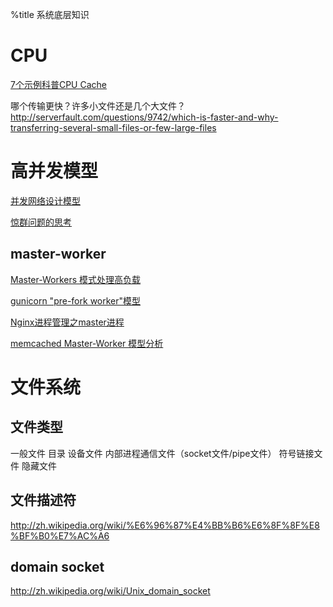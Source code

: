%title 系统底层知识

= CPU =
[[http://coolshell.cn/articles/10249.html#jtss-tsina|7个示例科普CPU Cache]]

哪个传输更快？许多小文件还是几个大文件？
[[http://serverfault.com/questions/9742/which-is-faster-and-why-transferring-several-small-files-or-few-large-files]]

= 高并发模型 =
[[http://www.crazyshell.org/blog/?p=465|并发网络设计模型]]

[[http://www.cppblog.com/isware/archive/2013/09/09/151470.html|惊群问题的思考]]

== master-worker ==
[[http://www.ideawu.net/blog/archives/535.html|Master-Workers 模式处理高负载]]

[[https://gunicorn.readthedocs.org/en/latest/design.html|gunicorn "pre-fork worker"模型]]

[[http://www.alidata.org/archives/1174|Nginx进程管理之master进程]]

[[http://www.verydemo.com/demo_c447_i2008.html|memcached Master-Worker 模型分析]]

= 文件系统 =
== 文件类型 ==
一般文件 目录 设备文件 内部进程通信文件（socket文件/pipe文件） 符号链接文件 隐藏文件
== 文件描述符 ==
[[http://zh.wikipedia.org/wiki/%E6%96%87%E4%BB%B6%E6%8F%8F%E8%BF%B0%E7%AC%A6]]

== domain socket ==
http://zh.wikipedia.org/wiki/Unix_domain_socket




